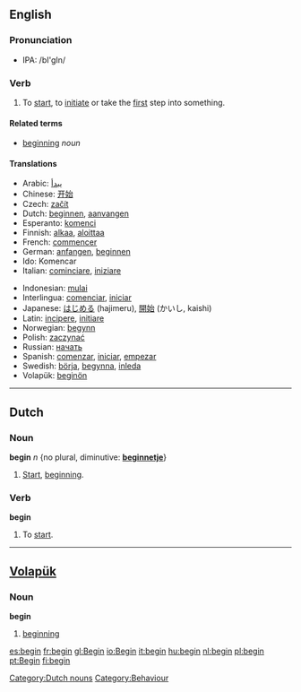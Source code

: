 ==English==

{{rank|circumstances|sitting|Christ|788|begin|wait|laughed|opportunity}}

===Pronunciation===
*IPA: /bI'gIn/

===Verb===
{{irregverb|'''to begin'''|'''[[begins]]'''|'''[[began]]'''|'''[[begun]]'''|'''[[beginning]]'''}}
#To [[start]], to [[initiate]] or take the [[first]] step into something.

====Related terms====
*[[beginning]] ''noun''

====Translations====
{{top}}
*Arabic: [[يبدأ]]
*Chinese: [[开始]]
*Czech: [[začít]]
*Dutch: [[beginnen]], [[aanvangen]]
*Esperanto: [[komenci]]
*Finnish: [[alkaa]], [[aloittaa]]
*French: [[commencer]]
*German: [[anfangen]], [[beginnen]]
*Ido: Komencar
*Italian: [[cominciare]], [[iniziare]]
{{mid}}
*Indonesian: [[mulai]]
*Interlingua: [[comenciar]], [[iniciar]]
*Japanese: [[はじめる]] (hajimeru), [[開始]] (かいし, kaishi)
*Latin: [[incipere]], [[initiare]]
*Norwegian: [[begynn]]
*Polish: [[zaczynać]]
*Russian: [[начать]]
*Spanish: [[comenzar]], [[iniciar]], [[empezar]]
*Swedish: [[börja]], [[begynna]], [[inleda]]
*Volapük: [[beginön]]
{{bottom}}
----

==Dutch==
===Noun===
'''begin''' ''n'' {no plural, diminutive: '''[[beginnetje]]'''}
#[[start|Start]], [[beginning]].

===Verb===
'''begin'''
#To [[start]].

[[Category:Dutch nouns]]

----

==[[Volapük]]==
===Noun===
'''begin'''
# [[beginning]]

[[Category:Behaviour]]
[[es:begin]]
[[fr:begin]]
[[gl:Begin]]
[[io:Begin]]
[[it:begin]]
[[hu:begin]]
[[nl:begin]]
[[pl:begin]]
[[pt:Begin]]
[[fi:begin]]